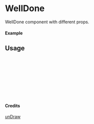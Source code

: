 
<Meta of={WellDone} title="unDraw/WellDone" />

# WellDone

WellDone component with different props.

#### Example

<Canvas of={WellDone.Primary} />

## Usage

```ts
import { WellDone } from "yadl-ui";

const Example = () => {
  return (
      <WellDone />
  );
};

export default Example;
```

#### Credits
[unDraw](https://undraw.co/illustrations)
